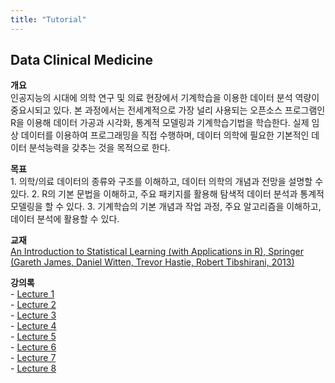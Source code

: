 ```yaml
---
title: "Tutorial"
---
```


## Data Clinical Medicine  

**개요**  
인공지능의 시대에 의학 연구 및 의료 현장에서 기계학습을 이용한 데이터 분석 역량이 중요시되고 있다. 본 과정에서는 전세계적으로 가장 널리 사용되는 오픈소스 프로그램인 R을 이용해 데이터 가공과 시각화, 통계적 모델링과 기계학습기법을 학습한다. 실제 임상 데이터를 이용하여 프로그래밍을 직접 수행하며, 데이터 의학에 필요한 기본적인 데이터 분석능력을 갖추는 것을 목적으로 한다.

**목표**  
1. 의학/의료 데이터의 종류와 구조를 이해하고, 데이터 의학의 개념과 전망을 설명할 수 있다.
2. R의 기본 문법을 이해하고, 주요 패키지를 활용해 탐색적 데이터 분석과 통계적 모델링을 할 수 있다. 
3. 기계학습의 기본 개념과 작업 과정, 주요 알고리즘을 이해하고, 데이터 분석에 활용할 수 있다.

**교재**  
[An Introduction to Statistical Learning (with Applications in R), Springer 
(Gareth James, Daniel Witten, Trevor Hastie, Robert Tibshirani, 2013)](https://www-bcf.usc.edu/~gareth/ISL/)

**강의록**    
- [Lecture 1](DataMedicine_Lecture1.html)  
- [Lecture 2](DataMedicine_Lecture2.html)  
- [Lecture 3](DataMedicine_Lecture3.html)  
- [Lecture 4](DataMedicine_Lecture4.html)  
- [Lecture 5](DataMedicine_Lecture5.html)  
- [Lecture 6](DataMedicine_Lecture6.html)  
- [Lecture 7](DataMedicine_Lecture7.html)  
- [Lecture 8](DataMedicine_Lecture8.html)  



